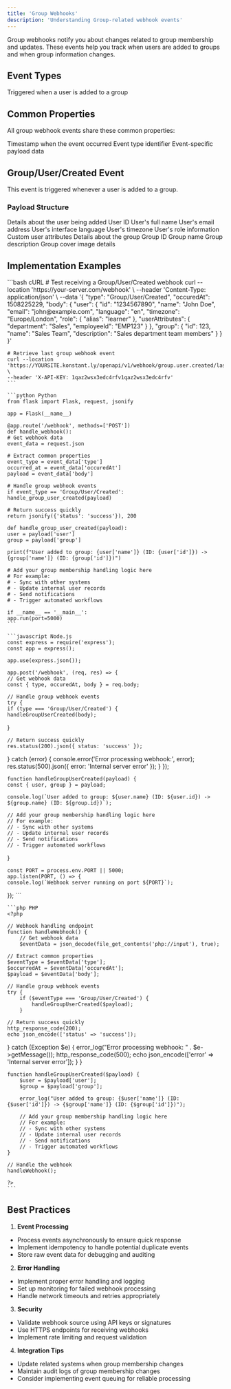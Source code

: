 ```yaml
---
title: 'Group Webhooks'
description: 'Understanding Group-related webhook events'
---
```


Group webhooks notify you about changes related to group membership and updates. These events help you track when users are added to groups and when group information changes.

## Event Types

<ResponseField name="Group/User/Created" type="event">
    Triggered when a user is added to a group
</ResponseField>

## Common Properties

All group webhook events share these common properties:

<ResponseField name="occuredAt" type="integer" required>
    Timestamp when the event occurred
</ResponseField>

<ResponseField name="type" type="string" required>
    Event type identifier
</ResponseField>

<ResponseField name="body" type="object" required>
    Event-specific payload data
</ResponseField>

## Group/User/Created Event

This event is triggered whenever a user is added to a group.

### Payload Structure

<ResponseField name="user" type="object" required>
    Details about the user being added
    <Expandable title="User object properties">
        <ResponseField name="id" type="string" required>User ID</ResponseField>
        <ResponseField name="name" type="string" required>User's full name</ResponseField>
        <ResponseField name="email" type="string" required>User's email address</ResponseField>
        <ResponseField name="language" type="string" required>User's interface language</ResponseField>
        <ResponseField name="timezone" type="string" required>User's timezone</ResponseField>
        <ResponseField name="role" type="object" required>User's role information</ResponseField>
        <ResponseField name="userAttributes" type="array">Custom user attributes</ResponseField>
    </Expandable>
</ResponseField>

<ResponseField name="group" type="object" required>
    Details about the group
    <Expandable title="Group object properties">
        <ResponseField name="id" type="integer" required>Group ID</ResponseField>
        <ResponseField name="name" type="string" required>Group name</ResponseField>
        <ResponseField name="description" type="string" required>Group description</ResponseField>
        <ResponseField name="image" type="object">Group cover image details</ResponseField>
    </Expandable>
</ResponseField>

## Implementation Examples

<RequestExample>
    ```bash cURL
    # Test receiving a Group/User/Created webhook
    curl --location 'https://your-server.com/webhook' \
    --header 'Content-Type: application/json' \
    --data '{
    "type": "Group/User/Created",
    "occuredAt": 1508225229,
    "body": {
    "user": {
    "id": "1234567890",
    "name": "John Doe",
    "email": "john@example.com",
    "language": "en",
    "timezone": "Europe/London",
    "role": {
    "alias": "learner"
},
    "userAttributes": {
    "department": "Sales",
    "employeeId": "EMP123"
}
},
    "group": {
    "id": 123,
    "name": "Sales Team",
    "description": "Sales department team members"
}
}
}'

    # Retrieve last group webhook event
    curl --location 'https://YOURSITE.konstant.ly/openapi/v1/webhook/group.user.created/last' \
    --header 'X-API-KEY: 1qaz2wsx3edc4rfv1qaz2wsx3edc4rfv'
    ```

    ```python Python
    from flask import Flask, request, jsonify

    app = Flask(__name__)

    @app.route('/webhook', methods=['POST'])
    def handle_webhook():
    # Get webhook data
    event_data = request.json

    # Extract common properties
    event_type = event_data['type']
    occurred_at = event_data['occuredAt']
    payload = event_data['body']

    # Handle group webhook events
    if event_type == 'Group/User/Created':
    handle_group_user_created(payload)

    # Return success quickly
    return jsonify({'status': 'success'}), 200

    def handle_group_user_created(payload):
    user = payload['user']
    group = payload['group']

    print(f"User added to group: {user['name']} (ID: {user['id']}) -> {group['name']} (ID: {group['id']})")

    # Add your group membership handling logic here
    # For example:
    # - Sync with other systems
    # - Update internal user records
    # - Send notifications
    # - Trigger automated workflows

    if __name__ == '__main__':
    app.run(port=5000)
    ```

    ```javascript Node.js
    const express = require('express');
    const app = express();

    app.use(express.json());

    app.post('/webhook', (req, res) => {
    // Get webhook data
    const { type, occuredAt, body } = req.body;

    // Handle group webhook events
    try {
    if (type === 'Group/User/Created') {
    handleGroupUserCreated(body);
}

    // Return success quickly
    res.status(200).json({ status: 'success' });
} catch (error) {
    console.error('Error processing webhook:', error);
    res.status(500).json({ error: 'Internal server error' });
}
});

    function handleGroupUserCreated(payload) {
    const { user, group } = payload;

    console.log(`User added to group: ${user.name} (ID: ${user.id}) -> ${group.name} (ID: ${group.id})`);

    // Add your group membership handling logic here
    // For example:
    // - Sync with other systems
    // - Update internal user records
    // - Send notifications
    // - Trigger automated workflows
}

    const PORT = process.env.PORT || 5000;
    app.listen(PORT, () => {
    console.log(`Webhook server running on port ${PORT}`);
});
    ```

    ```php PHP
    <?php

    // Webhook handling endpoint
    function handleWebhook() {
        // Get webhook data
        $eventData = json_decode(file_get_contents('php://input'), true);

    // Extract common properties
    $eventType = $eventData['type'];
    $occurredAt = $eventData['occuredAt'];
    $payload = $eventData['body'];

    // Handle group webhook events
    try {
        if ($eventType === 'Group/User/Created') {
            handleGroupUserCreated($payload);
        }

    // Return success quickly
    http_response_code(200);
    echo json_encode(['status' => 'success']);
} catch (Exception $e) {
    error_log("Error processing webhook: " . $e->getMessage());
    http_response_code(500);
    echo json_encode(['error' => 'Internal server error']);
}
}

    function handleGroupUserCreated($payload) {
        $user = $payload['user'];
        $group = $payload['group'];

        error_log("User added to group: {$user['name']} (ID: {$user['id']}) -> {$group['name']} (ID: {$group['id']})");

        // Add your group membership handling logic here
        // For example:
        // - Sync with other systems
        // - Update internal user records
        // - Send notifications
        // - Trigger automated workflows
    }

    // Handle the webhook
    handleWebhook();

    ?>
    ```
</RequestExample>

## Best Practices

1. **Event Processing**
- Process events asynchronously to ensure quick response
- Implement idempotency to handle potential duplicate events
- Store raw event data for debugging and auditing

2. **Error Handling**
- Implement proper error handling and logging
- Set up monitoring for failed webhook processing
- Handle network timeouts and retries appropriately

3. **Security**
- Validate webhook source using API keys or signatures
- Use HTTPS endpoints for receiving webhooks
- Implement rate limiting and request validation

4. **Integration Tips**
- Update related systems when group membership changes
- Maintain audit logs of group membership changes
- Consider implementing event queuing for reliable processing